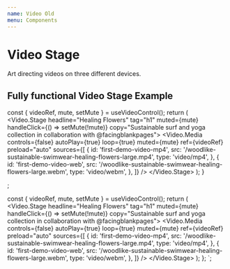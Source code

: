 ```yaml
---
name: Video Old
menu: Components
---
```



# Video Stage

Art directing videos on three different devices.

## Fully functional Video Stage Example

  const { videoRef, mute, setMute } = useVideoControl();
  return (
    <Video.Stage
      headline="Healing Flowers"
      tag="h1"
      muted={mute}
      handleClick={() => setMute(!mute)}
      copy="Sustainable surf and yoga collection in collaboration with @facingblankpages">
      <Video.Media
        controls={false}
        autoPlay={true}
        loop={true}
        muted={mute}
        ref={videoRef}
        preload="auto"
        sources={[
          {
            id: 'first-demo-video-mp4',
            src: '/woodlike-sustainable-swimwear-healing-flowers-large.mp4',
            type: 'video/mp4',
          },
          {
            id: 'first-demo-video-web',
            src: '/woodlike-sustainable-swimwear-healing-flowers-large.webm',
            type: 'video/webm',
          },
        ]}
      />
    </Video.Stage>
  );
}

<DemoVideo />;

  const { videoRef, mute, setMute } = useVideoControl();
  return (
    <Video.Stage
      headline="Healing Flowers"
      tag="h1"
      muted={mute}
      handleClick={() => setMute(!mute)}
      copy="Sustainable surf and yoga collection in collaboration with @facingblankpages">
      <Video.Media
        controls={false}
        autoPlay={true}
        loop={true}
        muted={mute}
        ref={videoRef}
        preload="auto"
        sources={[
          {
            id: 'first-demo-video-mp4',
            src: '/woodlike-sustainable-swimwear-healing-flowers-large.mp4',
            type: 'video/mp4',
          },
          {
            id: 'first-demo-video-web',
            src: '/woodlike-sustainable-swimwear-healing-flowers-large.webm',
            type: 'video/webm',
          },
        ]}
      />
    </Video.Stage>
  );
};
`;
